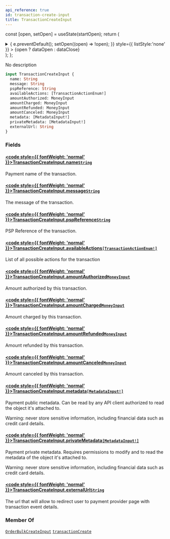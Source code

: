 ```yaml
---
api_reference: true
id: transaction-create-input
title: TransactionCreateInput
---
```






const [open, setOpen] = useState(startOpen);
return (
<details {...(open ? { open: true } : {})} className="details" style={{ border:'none', boxShadow:'none', background:'var(--ifm-background-color)' }}>
<summary
onClick={(e) => {
e.preventDefault();
setOpen((open) => !open);
}}
style={{ listStyle:'none' }} >
{open ? dataOpen : dataClose}
</summary>
{open && children}
</details>
);
};

No description

```graphql
input TransactionCreateInput {
  name: String
  message: String
  pspReference: String
  availableActions: [TransactionActionEnum!]
  amountAuthorized: MoneyInput
  amountCharged: MoneyInput
  amountRefunded: MoneyInput
  amountCanceled: MoneyInput
  metadata: [MetadataInput!]
  privateMetadata: [MetadataInput!]
  externalUrl: String
}
```

### Fields

#### [<code style={{ fontWeight: 'normal' }}>TransactionCreateInput.<b>name</b></code>](#)<Bullet />[`String`](../../../api-reference/miscellaneous/scalars/string.mdx) <Badge class="badge badge--secondary" text="scalar"/> <Badge class="badge badge--secondary" text="miscellaneous"/>

Payment name of the transaction.

#### [<code style={{ fontWeight: 'normal' }}>TransactionCreateInput.<b>message</b></code>](#)<Bullet />[`String`](../../../api-reference/miscellaneous/scalars/string.mdx) <Badge class="badge badge--secondary" text="scalar"/> <Badge class="badge badge--secondary" text="miscellaneous"/>

The message of the transaction.

#### [<code style={{ fontWeight: 'normal' }}>TransactionCreateInput.<b>pspReference</b></code>](#)<Bullet />[`String`](../../../api-reference/miscellaneous/scalars/string.mdx) <Badge class="badge badge--secondary" text="scalar"/> <Badge class="badge badge--secondary" text="miscellaneous"/>

PSP Reference of the transaction.

#### [<code style={{ fontWeight: 'normal' }}>TransactionCreateInput.<b>availableActions</b></code>](#)<Bullet />[`[TransactionActionEnum!]`](../../../api-reference/payments/enums/transaction-action-enum.mdx) <Badge class="badge badge--secondary" text="list"/> <Badge class="badge badge--secondary" text="enum"/> <Badge class="badge badge--secondary" text="payments"/>

List of all possible actions for the transaction

#### [<code style={{ fontWeight: 'normal' }}>TransactionCreateInput.<b>amountAuthorized</b></code>](#)<Bullet />[`MoneyInput`](../../../api-reference/miscellaneous/inputs/money-input.mdx) <Badge class="badge badge--secondary" text="input"/> <Badge class="badge badge--secondary" text="miscellaneous"/>

Amount authorized by this transaction.

#### [<code style={{ fontWeight: 'normal' }}>TransactionCreateInput.<b>amountCharged</b></code>](#)<Bullet />[`MoneyInput`](../../../api-reference/miscellaneous/inputs/money-input.mdx) <Badge class="badge badge--secondary" text="input"/> <Badge class="badge badge--secondary" text="miscellaneous"/>

Amount charged by this transaction.

#### [<code style={{ fontWeight: 'normal' }}>TransactionCreateInput.<b>amountRefunded</b></code>](#)<Bullet />[`MoneyInput`](../../../api-reference/miscellaneous/inputs/money-input.mdx) <Badge class="badge badge--secondary" text="input"/> <Badge class="badge badge--secondary" text="miscellaneous"/>

Amount refunded by this transaction.

#### [<code style={{ fontWeight: 'normal' }}>TransactionCreateInput.<b>amountCanceled</b></code>](#)<Bullet />[`MoneyInput`](../../../api-reference/miscellaneous/inputs/money-input.mdx) <Badge class="badge badge--secondary" text="input"/> <Badge class="badge badge--secondary" text="miscellaneous"/>

Amount canceled by this transaction.

#### [<code style={{ fontWeight: 'normal' }}>TransactionCreateInput.<b>metadata</b></code>](#)<Bullet />[`[MetadataInput!]`](../../../api-reference/miscellaneous/inputs/metadata-input.mdx) <Badge class="badge badge--secondary" text="list"/> <Badge class="badge badge--secondary" text="input"/> <Badge class="badge badge--secondary" text="miscellaneous"/>

Payment public metadata. Can be read by any API client authorized to read the object it's attached to.

Warning: never store sensitive information, including financial data such as credit card details.

#### [<code style={{ fontWeight: 'normal' }}>TransactionCreateInput.<b>privateMetadata</b></code>](#)<Bullet />[`[MetadataInput!]`](../../../api-reference/miscellaneous/inputs/metadata-input.mdx) <Badge class="badge badge--secondary" text="list"/> <Badge class="badge badge--secondary" text="input"/> <Badge class="badge badge--secondary" text="miscellaneous"/>

Payment private metadata. Requires permissions to modify and to read the metadata of the object it's attached to.

Warning: never store sensitive information, including financial data such as credit card details.

#### [<code style={{ fontWeight: 'normal' }}>TransactionCreateInput.<b>externalUrl</b></code>](#)<Bullet />[`String`](../../../api-reference/miscellaneous/scalars/string.mdx) <Badge class="badge badge--secondary" text="scalar"/> <Badge class="badge badge--secondary" text="miscellaneous"/>

The url that will allow to redirect user to payment provider page with transaction event details.

### Member Of

[`OrderBulkCreateInput`](../../../api-reference/orders/inputs/order-bulk-create-input.mdx) <Badge class="badge badge--secondary" text="input"/><Bullet />[`transactionCreate`](../../../api-reference/payments/mutations/transaction-create.mdx) <Badge class="badge badge--secondary" text="mutation"/>
